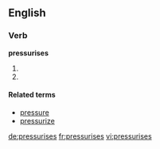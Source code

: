 ==English==

===Verb===
'''pressurises'''

# {{third-person singular of|[[pressurise]]}}
# {{alternative spelling of|[[pressurizes]]}}

====Related terms====
* [[pressure]]
* [[pressurize]]

[[de:pressurises]]
[[fr:pressurises]]
[[vi:pressurises]]